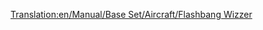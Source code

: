 [[Translation:en/Manual/Base Set/Aircraft/Flashbang Wizzer]]

{{en/Aircraft|Name=Flashbang Wizzer
|Image=[[File:en/Flashbangwizzer.png|Flashbang Wizzer]]
|Cost=£218,750 ($437,500)
|Speed=2,330 km/h (1,448 mph)
|Annual=£9,562 ($19,124)
|Designed=1985
|Lifespan=20
|Capacity=100 passengers, 30 bags of mail
|Description=The Flashbang Wizzer is the Toyland Equivilant to the [[en/Manual/Base Set/Aircraft/Yate Haugan|Yate Haugan/Concorde]]
|Real-life=Fictional
}}